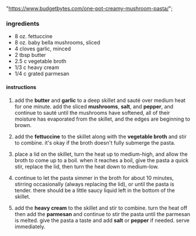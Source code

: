   "https://www.budgetbytes.com/one-pot-creamy-mushroom-pasta/";

### ingredients

- 8 oz. fettuccine
- 8 oz. baby bella mushrooms, sliced
- 4 cloves garlic, minced
- 2 tbsp butter
- 2.5 c vegetable broth
- 1/3 c heavy cream
- 1/4 c grated parmesan

#### instructions

1. add the **butter** and **garlic** to a deep skillet and sauté over medium heat for one minute. add the sliced **mushrooms**, **salt**, and **pepper**, and continue to sauté until the mushrooms have softened, all of their moisture has evaporated from the skillet, and the edges are beginning to brown.

2. add the **fettuccine** to the skillet along with the **vegetable broth** and stir to combine. it's okay if the broth doesn't fully submerge the pasta.

3. place a lid on the skillet, turn the heat up to medium-high, and allow the broth to come up to a boil. when it reaches a boil, give the pasta a quick stir, replace the lid, then turn the heat down to medium-low.

4. continue to let the pasta simmer in the broth for about 10 minutes, stirring occasionally (always replacing the lid), or until the pasta is tender. there should be a little saucy liquid left in the bottom of the skillet.

5. add the **heavy cream** to the skillet and stir to combine. turn the heat off then add the **parmesan** and continue to stir the pasta until the parmesan is melted. give the pasta a taste and add **salt** or **pepper** if needed. serve immediately.
